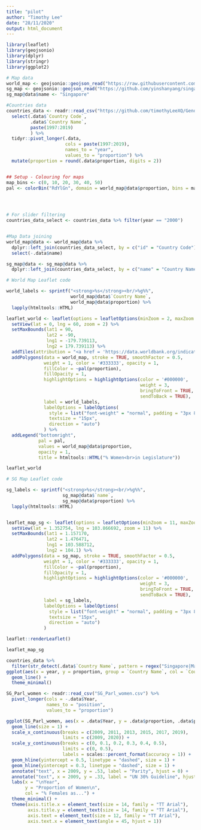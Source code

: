 ```yaml
---
title: "pilot"
author: "Timothy Lee"
date: "28/11/2020"
output: html_document
---
```


```r
library(leaflet)
library(geojsonio)
library(dplyr)
library(stringr)
library(ggplot2)
```

```r
# Map data
world_map <- geojsonio::geojson_read("https://raw.githubusercontent.com/johan/world.geo.json/master/countries.geo.json", what = "sp")
sg_map <- geojsonio::geojson_read("https://github.com/yinshanyang/singapore/raw/master/maps/0-country.geojson", what = "sp")
sg_map@data$name <- "Singapore"

#Countries data
countries_data <- readr::read_csv("https://github.com/timothyLeeXQ/Gender_representation_in_Legislatures/raw/main/API_SG.GEN.PARL.ZS_DS2_en_csv_v2_1740381.csv") %>% 
  select(.data$`Country Code`,
         .data$`Country Name`,
         paste(1997:2019)
         ) %>%
  tidyr::pivot_longer(.data,
                      cols = paste(1997:2019),
                      names_to = "year",
                      values_to = "proportion") %>%
  mutate(proportion = round(.data$proportion, digits = 2))


## Setup - Colouring for maps
map_bins <- c(0, 10, 20, 30, 40, 50)
pal <- colorBin("RdYlGn", domain = world_map@data$proportion, bins = map_bins)

  


# For slider filtering
countries_data_select <- countries_data %>% filter(year == "2000")



```


```r
#Map Data joining
world_map@data <- world_map@data %>%
  dplyr::left_join(countries_data_select, by = c("id" = "Country Code")) %>%
  select(-.data$name)

sg_map@data <- sg_map@data %>%
  dplyr::left_join(countries_data_select, by = c("name" = "Country Name"))

```


```r
# World Map Leaflet code

world_labels <- sprintf("<strong>%s</strong><br/>%g%%",
                        world_map@data$`Country Name`,
                        world_map@data$proportion) %>%
  lapply(htmltools::HTML)

leaflet_world <- leaflet(options = leafletOptions(minZoom = 2, maxZoom = 3)) %>%
  setView(lat = 0, lng = 60, zoom = 2) %>%
  setMaxBounds(lat1 = 90,
               lat2 = -90,
               lng1 = -179.739113,
               lng2 = 179.739113) %>%
  addTiles(attribution = "<a href = 'https://data.worldbank.org/indicator/SG.GEN.PARL.ZS'>Data from the World Bank</a>") %>%
  addPolygons(data = world_map, stroke = TRUE, smoothFactor = 0.5,
              weight = 1, color = '#333333', opacity = 1, 
              fillColor = ~pal(proportion), 
              fillOpacity = 1,
              highlightOptions = highlightOptions(color = '#000000',
                                                  weight = 3,
                                                  bringToFront = TRUE,
                                                  sendToBack = TRUE),
              label = world_labels,
              labelOptions = labelOptions(
                style = list("font-weight" = "normal", padding = "3px 8px"),
                textsize = "15px",
                direction = "auto")
              ) %>%
  addLegend("bottomright",
            pal = pal,
            values = world_map@data$proportion,
            opacity = 1,
            title = htmltools::HTML("% Women<br>in Legislature"))
```


```r
leaflet_world
```


```r

# SG Map Leaflet code

sg_labels <- sprintf("<strong>%s</strong><br/>%g%%",
                     sg_map@data$`name`,
                     sg_map@data$proportion) %>%
  lapply(htmltools::HTML)


leaflet_map_sg <- leaflet(options = leafletOptions(minZoom = 11, maxZoom = 11)) %>%
  setView(lat = 1.352754, lng = 103.866692, zoom = 11) %>%
  setMaxBounds(lat1 = 1.157170,
               lat2 = 1.476471,
               lng1 = 103.588712,
               lng2 = 104.1) %>%
  addPolygons(data = sg_map, stroke = TRUE, smoothFactor = 0.5,
              weight = 1, color = '#333333', opacity = 1, 
              fillColor = ~pal(proportion), 
              fillOpacity = 1,
              highlightOptions = highlightOptions(color = '#000000',
                                                  weight = 3,
                                                  bringToFront = TRUE,
                                                  sendToBack = TRUE),
              label = sg_labels,
              labelOptions = labelOptions(
                style = list("font-weight" = "normal", padding = "3px 8px"),
                textsize = "15px",
                direction = "auto")
              )

leaflet::renderLeaflet()
```



```r
leaflet_map_sg
```



```r
countries_data %>%
  filter(str_detect(.data$`Country Name`, pattern = regex("Singapore|Malaysia"))) %>%
ggplot(aes(x = year, y = proportion, group = `Country Name`, col = `Country Name`)) +
  geom_line() +
  theme_minimal()

```


```r
SG_Parl_women <- readr::read_csv("SG_Parl_women.csv") %>%
  pivot_longer(cols = -.data$Year,
               names_to = "position",
               values_to = "proportion")
```


```r
ggplot(SG_Parl_women, aes(x = .data$Year, y = .data$proportion, .data$position, col = .data$position)) +
  geom_line(size = 1) +
  scale_x_continuous(breaks = c(2009, 2011, 2013, 2015, 2017, 2019),
                     limits = c(2009, 2020)) +
  scale_y_continuous(breaks = c(0, 0.1, 0.2, 0.3, 0.4, 0.5),
                     limits = c(0, 0.5),
                     labels = scales::percent_format(accuracy = 1)) +
  geom_hline(yintercept = 0.5, linetype = "dashed", size = 1) +
  geom_hline(yintercept = 0.3, linetype = "dashed", size = 1) +
  annotate("text", x = 2009, y = .53, label = "Parity", hjust = 0) +
  annotate("text", x = 2009, y = .33, label = "UN 30% Guideline", hjust = 0) +
  labs(x = "\nYear",
       y = "Proportion of Women\n",
       col = "% Females as...") +
  theme_minimal() +
  theme(axis.title.x = element_text(size = 14, family = "TT Arial"),
        axis.title.y = element_text(size = 14, family = "TT Arial"),
        axis.text = element_text(size = 12, family = "TT Arial"),
        axis.text.x = element_text(angle = 45, hjust = 1))
```













